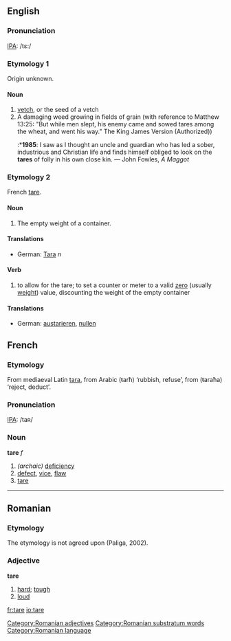 ==English==
===Pronunciation===
[[IPA]]: /tɛ:/

===Etymology 1===
Origin unknown.

====Noun====
{{en-noun|tare|tares}}
# [[vetch]], or the seed of a vetch
#A damaging weed growing in fields of grain (with reference to Matthew 13:25: "But while men slept, his enemy came and sowed tares among the wheat, and went his way." The King James Version (Authorized))
#:*'''1985''': I saw as I thought an uncle and guardian who has led a sober, industrious and Christian life and finds himself obliged to look on the '''tares''' of folly in his own close kin. — John Fowles, ''A Maggot''

===Etymology 2===
French [[tare#French|tare]].

====Noun====
{{en-noun|tare|tares}}
#The empty weight of a container.

====Translations====
*German: [[Tara]] ''n''

====Verb====
{{en-verb|tare|tares|tared|taring}}
# to allow for the tare; to set a counter or meter to a valid [[zero]] (usually [[weight]]) value, discounting the weight of the empty container

====Translations====
*German: [[austarieren]], [[nullen]]


==French==
===Etymology===
From mediaeval Latin [[tara]], from Arabic {{ARchar|[[طرح]]}} (ŧarħ) ‘rubbish, refuse’, from {{ARchar|[[طرح]]}} (ŧaraħa) ‘reject, deduct’.

===Pronunciation===
[[IPA]]: /taʀ/

===Noun===
'''tare''' ''f''
# ''(archaic)'' [[deficiency]]
# [[defect]], [[vice]], [[flaw]]
# [[tare#English|tare]]

----

== Romanian ==
===Etymology===
The etymology is not agreed upon (Paliga, 2002).
=== Adjective ===
'''tare'''

# [[hard]]; [[tough]]
#[[loud]]


[[Category:Romanian adjectives]]
[[Category:Romanian substratum words]]
[[Category:Romanian language]]

[[fr:tare]]
[[io:tare]]